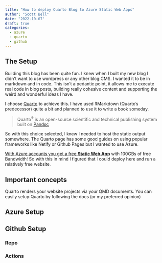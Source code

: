 ---
title: "How to deploy Quarto Blog to Azure Static Web Apps"
author: "Scott Bell"
date: "2022-10-07"
draft: true
categories: 
  - azure
  - quarto 
  - github 
---

## The Setup

Building this blog has been quite fun. I knew when I built my new blog I didn't want to use wordpress or any other blog CMS. I wanted it to be in markdown and in code. This isn't a pedantic point, it allows me to execute real code in blog posts, building really cohesive content and supporting the weird and wonderful ideas I have.

I choose [Quarto](https://quarto.org/) to achieve this. I have used RMarkdown (Quarto's predecessor) quite a bit and planned to use it to write a book someday.

> Quarto^®^ is an open-source scientific and technical publishing system built on [Pandoc](https://pandoc.org/)

So with this choice selected, I knew I needed to host the static output somewhere. The Quarto page has some good guides on using popular frameworks like Netify or Github Pages but I wanted to use Azure.

[With Azure accounts you get a free **Static Web App**](https://azure.microsoft.com/en-us/pricing/details/app-service/static/) with 100GBs of free Bandwidth! So with this in mind I figured that I could deploy here and run a relatively free website.

## Important concepts

Quarto renders your website projects via your QMD documents. You can easily setup Quarto by following the docs (or my preferred opinion)

## Azure Setup

## Github Setup

### Repo

### Actions

